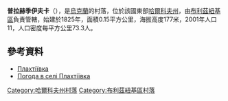 {{coord|48|55|8|N|36|41|11|E|scale:100000_region:UA|display=title}}

'''普拉赫季伊夫卡'''（{{lang-uk|Плахтіївка}}），是[[烏克蘭|烏克蘭]]的村落，位於該國東部[[哈爾科夫州|哈爾科夫州]]，由[[布利茲紐基區|布利茲紐基區]]負責管轄，始建於1825年，面積0.15平方公里，海拔高度177米，2001年人口11，人口密度每平方公里73.3人。

==參考資料==
*[http://gska2.rada.gov.ua/pls/z7502/A005?rdat1=09.01.2009&rf7571=32337 Плахтіївка]{{dead link|date=2018年3月 |bot=InternetArchiveBot |fix-attempted=yes }}
* [http://weather.in.ua/ua/har'kovskaja/20804 Погода в селі Плахтіївка] {{Wayback|url=http://weather.in.ua/ua/har%27kovskaja/20804 |date=20160323025016 }}

{{DEFAULTSORT:Плахтіївка}}
[[Category:哈爾科夫州村落|Category:哈爾科夫州村落]]
[[Category:布利茲紐基區村落|Category:布利茲紐基區村落]]


{{Kharkiv-geo-stub}}